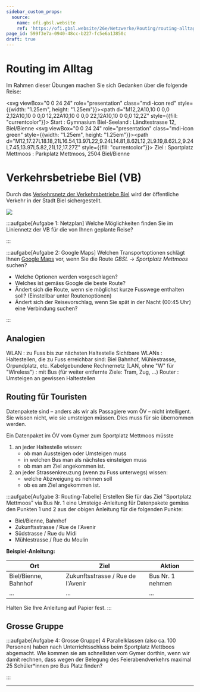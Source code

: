 ```yaml
---
sidebar_custom_props:
  source:
    name: ofi.gbsl.website
    ref: 'https://ofi.gbsl.website/26e/Netzwerke/Routing/routing-alltag'
page_id: 599f3e7a-0940-48cc-b227-fc5e6a13850c
draft: true
---
```



# Routing im Alltag
Im Rahmen dieser Übungen machen Sie sich Gedanken über die folgende Reise:

<svg viewBox="0 0 24 24" role="presentation" class="mdi-icon red" style={{width: "1.25em", height: "1.25em"}}><path d="M12,2A10,10 0 0,0 2,12A10,10 0 0,0 12,22A10,10 0 0,0 22,12A10,10 0 0,0 12,2Z" style={{fill: "currentcolor"}}></path></svg> Start
  : Gymnasium Biel-Seeland
  : Ländtestrasse 12, Biel/Bienne
<svg viewBox="0 0 24 24" role="presentation" class="mdi-icon green" style={{width: "1.25em", height: "1.25em"}}><path d="M12,17.27L18.18,21L16.54,13.97L22,9.24L14.81,8.62L12,2L9.19,8.62L2,9.24L7.45,13.97L5.82,21L12,17.27Z" style={{fill: "currentcolor"}}></path></svg> Ziel
  : Sportplatz Mettmoos
  : Parkplatz Mettmoos, 2504 Biel/Bienne

# Verkehrsbetriebe Biel (VB)
Durch das [Verkehrsnetz der Verkehrsbetriebe Biel](https://vb-tpb.ch/documents/394/lay_12_biel-bienne_DINA3_quer_2024_1e_GzA.pdf) wird der öffentliche Verkehr in der Stadt Biel sichergestellt.

![](img/vb-verkehrsnetz.png)

:::aufgabe[Aufgabe 1: Netzplan]
<TaskState id='8b97cb9d-c429-410f-bf31-9f75262b7819' />
Welche Möglichkeiten finden Sie im Liniennetz der VB für die von Ihnen geplante Reise?

<QuillV2 id='f7474960-67b5-4cff-946e-63dc730aa88e' />
:::

:::aufgabe[Aufgabe 2: Google Maps]
<TaskState id='83654219-6fb5-42ab-9e94-ac98ec23e1ec' />
Welchen Transportoptionen schlägt Ihnen [Google Maps](https://www.google.com/maps/dir/Gymnasium+Biel-Seeland,+L%C3%A4ndtestrasse,+Biel/Sportplatz+Mettmoos,+Parkplatz+Mettmoos,+2504+Biel/@47.1389478,7.2150557,17243m/data=!3m2!1e3!4b1!4m14!4m13!1m5!1m1!1s0x478e195743e2cd43:0x7eeeab7e9cc7fa72!2m2!1d7.2359948!2d47.1334045!1m5!1m1!1s0x478e192b26b851e1:0x5e85058550f44003!2m2!1d7.2756948!2d47.1390779!3e3?entry=ttu&g_ep=EgoyMDI0MTAyOS4wIKXMDSoASAFQAw%3D%3D) vor, wenn Sie die Route _GBSL_ → _Sportplatz Mettmoos_ suchen?

- Welche Optionen werden vorgeschlagen?
- Welches ist gemäss Google die beste Route?
- Ändert sich die Route, wenn sie möglichst kurze Fusswege enthalten soll? (Einstellbar unter Routenoptionen)
- Ändert sich der Reisevorschlag, wenn Sie spät in der Nacht (00:45 Uhr) eine Verbindung suchen?

<QuillV2 id='f1b854c5-1994-44e2-a89f-0e91f8f33f1a' />
:::

## Analogien
WLAN
  : zu Fuss bis zur nächsten Haltestelle
Sichtbare WLANs
  : Haltestellen, die zu Fuss erreichbar sind: Biel Bahnhof, Mühlestrasse, Orpundplatz, etc.
Kabelgebundene Rechnernetz (LAN, ohne "W" für "Wireless")
  : mit Bus (für weiter entfernte Ziele: Tram, Zug, ...)
Router
  : Umsteigen an gewissen Haltestellen

## Routing für Touristen
Datenpakete sind – anders als wir als Passagiere vom ÖV – nicht intelligent. Sie wissen nicht, wie sie umsteigen müssen. Dies muss für sie übernommen werden.

Ein Datenpaket im ÖV vom Gymer zum Sportplatz Mettmoos müsste
1. an jeder Haltestelle wissen:
   - ob man Aussteigen oder Umsteigen muss
   - in welchen Bus man als nächstes einsteigen muss
   - ob man am Ziel angekommen ist.
2. an jeder Strassenkreuzung (wenn zu Fuss unterwegs) wissen:
   - welche Abzweigung es nehmen soll
   - ob es am Ziel angekommen ist.

:::aufgabe[Aufgabe 3: Routing-Tabelle]
<TaskState id='b20e64d5-864a-406e-97bc-5c7c22647f7d' />
Erstellen Sie für das Ziel "Sportplatz Mettmoos" via Bus Nr. 1 eine Umsteige-Anleitung für Datenpakete gemäss den Punkten 1 und 2 aus der obigen Anleitung für die folgenden Punkte:

- Biel/Bienne, Bahnhof
- Zukunftsstrasse / Rue de l'Avenir
- Südstrasse / Rue du Midi
- Mühlestrasse / Rue du Moulin

**Beispiel-Anleitung:**

| Ort                   | 	Ziel                             | Aktion           |
|-----------------------|-----------------------------------|------------------|
| Biel/Bienne, Bahnhof	 | Zukunftsstrasse / Rue de l'Avenir | Bus Nr. 1 nehmen |
| ...                   | ...                               | ...              |

Halten Sie Ihre Anleitung auf Papier fest.
:::

## Grosse Gruppe
:::aufgabe[Aufgabe 4: Grosse Gruppe]
<TaskState id='fe139203-6d6f-469d-a5f3-8516ef90599b' />
4 Parallelklassen (also ca. 100 Personen) haben nach Unterrichtsschluss beim Sportplatz Mettboos abgemacht. Wie kommen sie am schnellsten vom Gymer dorthin, wenn wir damit rechnen, dass wegen der Belegung des Feierabendverkehrs maximal 25 Schüler*innen pro Bus Platz finden?

<QuillV2 id='eef5516d-178f-45d5-841c-8db35d902a0e' />
:::

---